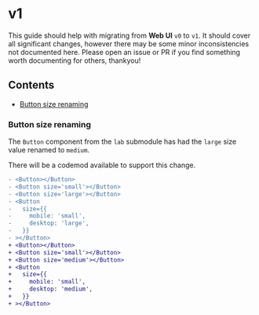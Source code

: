 
<Analytics />

<Meta title="Web UI / Guides / Migration / v1" />

# v1

This guide should help with migrating from **Web UI** `v0` to `v1`. It should
cover all significant changes, however there may be some minor inconsistencies
not documented here. Please open an issue or PR if you find something worth
documenting for others, thankyou!

## Contents

- [Button size renaming](#button-size-renaming)

### Button size renaming

The `Button` component from the `lab` submodule has had the `large` size value
renamed to `medium`.

There will be a codemod available to support this change.

```diff
- <Button></Button>
- <Button size='small'></Button>
- <Button size='large'></Button>
- <Button
-   size={{
-     mobile: 'small',
-     desktop: 'large',
-   }}
- ></Button>
+ <Button></Button>
+ <Button size='small'></Button>
+ <Button size='medium'></Button>
+ <Button
+   size={{
+     mobile: 'small',
+     desktop: 'medium',
+   }}
+ ></Button>
```
